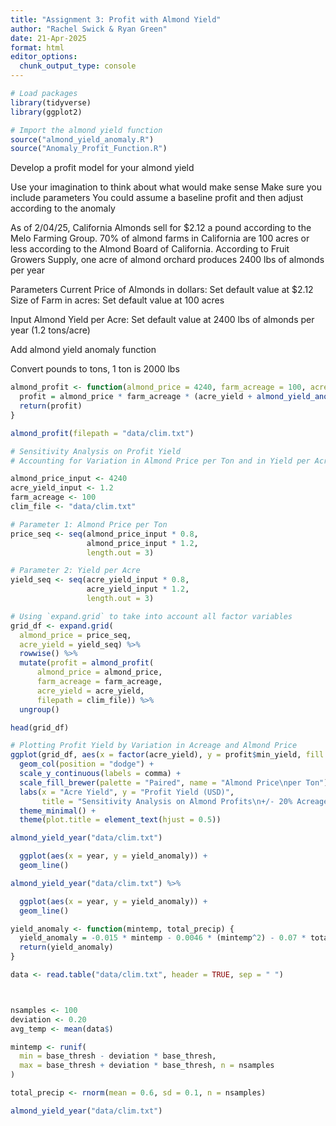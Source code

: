 ```yaml
---
title: "Assignment 3: Profit with Almond Yield"
author: "Rachel Swick & Ryan Green"
date: 21-Apr-2025
format: html
editor_options: 
  chunk_output_type: console
---
```


```r
# Load packages
library(tidyverse)
library(ggplot2)

# Import the almond yield function
source("almond_yield_anomaly.R")
source("Anomaly_Profit_Function.R")
```

Develop a profit model for your almond yield

Use your imagination to think about what would make sense
Make sure you include parameters
You could assume a baseline profit and then adjust according to the anomaly

As of 2/04/25, California Almonds sell for $2.12 a pound according to the Melo Farming Group.
70% of almond farms in California are 100 acres or less according to the Almond Board of California.
According to Fruit Growers Supply, one acre of almond orchard produces 2400 lbs of almonds per year

Parameters
Current Price of Almonds in dollars: Set default value at $2.12
Size of Farm in acres: Set default value at 100 acres

Input
Almond Yield per Acre: Set default value at 2400 lbs of almonds per year (1.2 tons/acre)

Add almond yield anomaly function

Convert pounds to tons, 1 ton is 2000 lbs


```r
almond_profit <- function(almond_price = 4240, farm_acreage = 100, acre_yield = 1.2, filepath) {
  profit = almond_price * farm_acreage * (acre_yield + almond_yield_anomaly(filepath))
  return(profit)
}
```

```r
almond_profit(filepath = "data/clim.txt")
```

```r
# Sensitivity Analysis on Profit Yield
# Accounting for Variation in Almond Price per Ton and in Yield per Acre, with a 20% variation for each

almond_price_input <- 4240
acre_yield_input <- 1.2
farm_acreage <- 100
clim_file <- "data/clim.txt"

# Parameter 1: Almond Price per Ton
price_seq <- seq(almond_price_input * 0.8,
                 almond_price_input * 1.2,
                 length.out = 3)

# Parameter 2: Yield per Acre
yield_seq <- seq(acre_yield_input * 0.8,
                 acre_yield_input * 1.2,
                 length.out = 3)

```

```r
# Using `expand.grid` to take into account all factor variables
grid_df <- expand.grid(
  almond_price = price_seq,
  acre_yield = yield_seq) %>%
  rowwise() %>%
  mutate(profit = almond_profit(
      almond_price = almond_price,
      farm_acreage = farm_acreage,
      acre_yield = acre_yield,
      filepath = clim_file)) %>%
  ungroup()

head(grid_df)


```

```r
# Plotting Profit Yield by Variation in Acreage and Almond Price
ggplot(grid_df, aes(x = factor(acre_yield), y = profit$min_yield, fill = factor(almond_price))) +
  geom_col(position = "dodge") +
  scale_y_continuous(labels = comma) +
  scale_fill_brewer(palette = "Paired", name = "Almond Price\nper Ton") +
  labs(x = "Acre Yield", y = "Profit Yield (USD)", 
       title = "Sensitivity Analysis on Almond Profits\n+/- 20% Acreage and Almond Price in USD") +
  theme_minimal() +
  theme(plot.title = element_text(hjust = 0.5))
```

```r
almond_yield_year("data/clim.txt")

  ggplot(aes(x = year, y = yield_anomaly)) +
  geom_line()
```

```r
almond_yield_year("data/clim.txt") %>% 

  ggplot(aes(x = year, y = yield_anomaly)) +
  geom_line()
```

```r
yield_anomaly <- function(mintemp, total_precip) {
  yield_anomaly = -0.015 * mintemp - 0.0046 * (mintemp^2) - 0.07 * total_precip + 0.0043 * (total_precip^2) + 0.28
  return(yield_anomaly)
}

data <- read.table("data/clim.txt", header = TRUE, sep = " ")



nsamples <- 100
deviation <- 0.20
avg_temp <- mean(data$)

mintemp <- runif(
  min = base_thresh - deviation * base_thresh,
  max = base_thresh + deviation * base_thresh, n = nsamples
)

total_precip <- rnorm(mean = 0.6, sd = 0.1, n = nsamples)
```




```r
almond_yield_year("data/clim.txt")
```






























